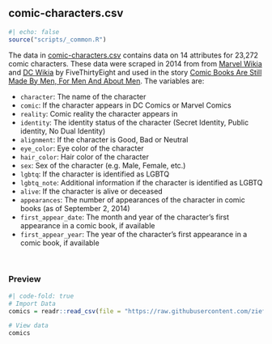 ## comic-characters.csv {#comic-characters}

```r
#| echo: false
source("scripts/_common.R")
```

The data in [comic-characters.csv](https://raw.githubusercontent.com/zief0002/modeling/main/data/comic-characters.csv) contains data on 14 attributes for 23,272 comic characters. These data were scraped in 2014 from from [Marvel Wikia](http://marvel.wikia.com/Main_Page) and [DC Wikia](http://dc.wikia.com/wiki/Main_Page) by FiveThirtyEight and used in the story [Comic Books Are Still Made By Men, For Men And About Men](http://fivethirtyeight.com/features/women-in-comic-books/). The variables are:

- `character`: The name of the character
- `comic`: If the character appears in DC Comics or Marvel Comics
- `reality`: Comic reality the character appears in
- `identity`: The identity status of the character (Secret Identity, Public identity, No Dual Identity)
- `alignment`: If the character is Good, Bad or Neutral
- `eye_color`: Eye color of the character
- `hair_color`: Hair color of the character 
- `sex`: Sex of the character (e.g. Male, Female, etc.)
- `lgbtq`: If the character is identified as LGBTQ
- `lgbtq_note`: Additional information if the character is identified as LGBTQ
- `alive`: If the character is alive or deceased
- `appearances`: The number of appearances of the character in comic books (as of September 2, 2014)
- `first_appear_date`: The month and year of the character's first appearance in a comic book, if available
- `first_appear_year`: The year of the character's first appearance in a comic book, if available

<br />


### Preview

```r
#| code-fold: true
# Import Data
comics = readr::read_csv(file = "https://raw.githubusercontent.com/zief0002/modeling/main/data/comic-characters.csv")

# View data
comics
```

<br />



